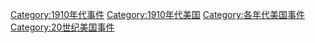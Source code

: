 [[Category:1910年代事件|Category:1910年代事件]]
[[Category:1910年代美国|Category:1910年代美国]]
[[Category:各年代美国事件|Category:各年代美国事件]]
[[Category:20世纪美国事件|Category:20世纪美国事件]]